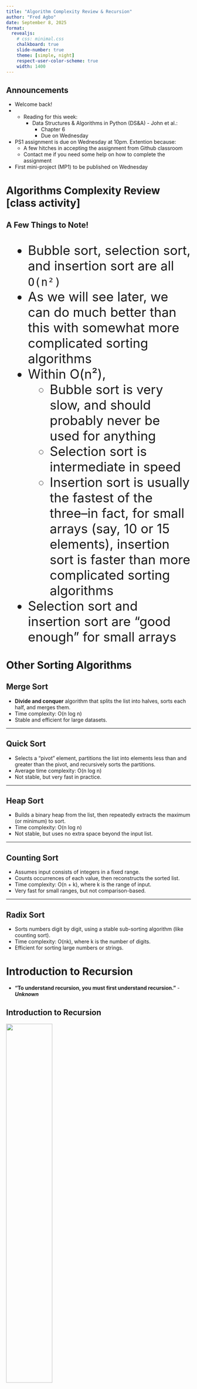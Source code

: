 ```yaml
---
title: "Algorithm Complexity Review & Recursion"
author: "Fred Agbo"
date: September 8, 2025
format:
  revealjs:
    # css: minimal.css
    chalkboard: true
    slide-number: true
    theme: [simple, night]
    respect-user-color-scheme: true
    width: 1400
---
```


## Announcements
- Welcome back!
- - Reading for this week:
    - Data Structures & Algorithms in Python (DS&A) - John et al.:
        - Chapter 6
        - Due on Wednesday
- PS1 assignment is due on Wednesday at 10pm. Extention because:
    - A few hitches in accepting the assignment from Github classroom
    - Contact me if you need some help on how to complete the assignment
- First mini-project (MP1) to be published on Wednesday


# Algorithms Complexity Review [class activity]

## A Few Things to Note!
:::{.smaller style="font-size: 35px;"}
- Bubble sort, selection sort, and insertion sort are all `O(n²)`
- As we will see later, we can do much better than this with somewhat more complicated sorting algorithms
- Within O(n²), 
    - Bubble sort is very slow, and should probably never be used for anything
    - Selection sort is intermediate in speed
    - Insertion sort is usually the fastest of the three--in fact, for small arrays (say, 10 or 15 elements), insertion sort is faster than more complicated sorting algorithms
- Selection sort and insertion sort are “good enough” for small arrays
:::

# Other Sorting Algorithms 

## Merge Sort

- **Divide and conquer** algorithm that splits the list into halves, sorts each half, and merges them.
- Time complexity: O(n log n)
- Stable and efficient for large datasets.

---

## Quick Sort

- Selects a "pivot" element, partitions the list into elements less than and greater than the pivot, and recursively sorts the partitions.
- Average time complexity: O(n log n)
- Not stable, but very fast in practice.

---

## Heap Sort

- Builds a binary heap from the list, then repeatedly extracts the maximum (or minimum) to sort.
- Time complexity: O(n log n)
- Not stable, but uses no extra space beyond the input list.

---

## Counting Sort

- Assumes input consists of integers in a fixed range.
- Counts occurrences of each value, then reconstructs the sorted list.
- Time complexity: O(n + k), where k is the range of input.
- Very fast for small ranges, but not comparison-based.

---

## Radix Sort

- Sorts numbers digit by digit, using a stable sub-sorting algorithm (like counting sort).
- Time complexity: O(nk), where k is the number of digits.
- Efficient for sorting large numbers or strings.

# Introduction to Recursion

- __“To understand recursion, you must first understand recursion.”__
        - ***Unknown***  


## Introduction to Recursion 

![](../images/recursion_intro.png){width="50%"}
<br>
        A recursive action!

## What is Recursion? 
- An algorithm or function that is defined in terms of calls to itself.
- Why bother? 
    - A very different way of thinking
    - Powerful programming technique
        - Every recursive program can be written with iteration (i.e. using loops)
        - Even so, the recursive solution to some problems is far more concise and elegant 


## Simple example 

- print a line of n stars `Iterative [loop] solution`:

```.python
# Prints a line containing the specified
# number of stars.  Assume that n >= 0

def printStars(n):
    for i in range(n):
        print("*", end="")
    print()

```

## How to think recursively (very informal)

- Identify the simplest possible case (the "base case") that can be solved directly.
- Assume your function works for a smaller or simpler version of the problem.
- Use this assumption (the "recursive case") to solve the current problem by calling the function itself.
- Make sure each recursive call brings you closer to the base case.
- Example: To print n stars recursively:
    - If n == 0, do nothing (base case).
    - Otherwise, print one star and call the function to print n-1 more stars.

## Simple example 

- print a line of n stars `Recursive solution`:

```.python
# Prints a line containing the specified
# number of stars.

def printStars(n):
    if n == 0:
        print()
    else:
        print("*", end="")
        printStars(n-1) 


```

## Common features of all recursive algorithms
- Base case
    - This is how the algorithm knows when to stop going “deeper” into the recursion
    - The base case is the simplest version of the problem, and can be solved without calling itself
- Reduction step
    - Reduces the current hard problem into simpler sub-problems
    - This is where the recursive function calls happen


## Knowledge check
- What is the Time Complexity (i.e. `Big-O notation`) of these algorithms?

::: {.columns}
:::{.column style="width: 45%; padding-right:2px;"}
Recursive solution:
```.python
def printStars(n):
    if n == 0:
        print()
    else:
        print("*", end="")
        printStars(n-1) 


```
:::
:::{.column style="width: 45%;"}
Iterative solution:
```.python
def printStars(n):
    for i in range(n):
        print("*", end="")
    print()

```

:::
:::
::: {.incremental}
- **Recursive printStars**: O(n) — Each recursive call reduces n by 1 until reaching 0.
- **Iterative printStars**: O(n) — The loop runs n times.
:::

## `What's More?` 
- Iterative vs Recursive Approaches

:::{.smaller style="font-size: 24px;"}
| Feature         | Iterative Approach (for loop) | Recursive Approach |
|----------------|-------------------------------|-------------------|
| Time Complexity | O(n)                          | O(n)              |
| Space Complexity| O(1)                          | O(n)              |
| Readability     | Generally considered more straightforward and easier for a new programmer to follow. | Can be more elegant and concise for certain problems, but may be harder to reason about for a simple task. |
| Performance     | Typically faster. Avoids the overhead of function calls. | Slower due to the overhead of pushing and popping function call frames onto the call stack. |
| Memory Usage    | Very efficient. Uses a constant amount of memory for the loop counter. | Less memory efficient. Each recursive call adds a new stack frame, potentially leading to a "Stack Overflow" error for very large values of n. |
:::

:::{.notes}
Insights and Lessons

- Time vs. Space: While both approaches have the same time complexity (O(n)), they have different space complexities. The iterative approach uses constant space (O(1)) because it only needs a variable to track the loop counter. The recursive approach uses linear space (O(n)) because each function call adds a new stack frame to the call stack. For a large n, this can become a significant memory concern.

- Overhead: Recursion carries an inherent performance overhead. Each recursive call involves saving the current state and pushing a new frame onto the call stack. This process is slower and more memory-intensive than simply incrementing a loop counter.

- Readability and Simplicity: For a simple task like printing a series of stars, the iterative approach is much more intuitive and readable. The purpose of the loop is immediately clear. The recursive solution, while it works, is a less obvious way to solve the problem and might confuse someone not accustomed to recursion.

:::

## Another Example: `Facotrial (n!)`
:::{.incremental}
- n! (n factorial) is n * (n-1) * (n-2) * (n-3) … * 1

- “I don’t know how to compute n!... 
    - If only I had a function that could compute (n-1)!, then I could just multiply its result by n and I’d have the answer!”

- ![](../images/factorial.png){style="background-color:white;margin-top: 5px; width: 60%;"}
:::

## Tracing fact(5)

![](../images/fact5.png){style="background-color:white;margin-top: 5px; width: 80%;"}

<!-- 
## Orders of Complexity 

A graph of the amounts of work done in the tester programs
![](../images/growth_rate1.png){width=400px style="display:inline-block; min-width:500px; height:auto;"}


## Orders of Complexity 
:::{.smaller style="font-size: 35px;"}
- Performances of these algorithms differ by an order of complexity:
    - First algorithm is linear – work grows in direct proportion to the size of the problem
    - Second algorithm is quadratic – work grows as a function of the square of the problem size
    - Constant – requires the same number of operations for any problem size
    - Logarithmic – amount of work is proportional to the log2  of the problem size
    - Polynomial time – grows at a rate of `n^k`, `k` = constant or > 1
    - Exponential – example rate of growth of this order is `2ⁿ`
:::

## Orders of Complexity 

A graph of some sample orders of complexity

![](../images/growth_rate2.png){width=400px style="display:inline-block; min-width:500px; height:auto;"}

## Orders of Complexity 
:::{.smalltable style="font-size: 28px;"}
| n         | Logarithmic (log₂n) | Linear (n) | Quadratic (n²)      | Exponential (2ⁿ)         |
|-----------|---------------------|------------|---------------------|--------------------------|
| 100       | 7                   | 100        | 10,000              | Off the chart            |
| 1,000     | 10                  | 1,000      | 1,000,000           | Off the chart            |
| 1,000,000 | 20                  | 1,000,000  | 1,000,000,000,000   | Really off the chart     |

:::



-->
# Conceptual Exercises
- `recursiveMax takes` a not-sorted list of numbers as input, and recursively finds and returns the largest number in the list
- `recursiveFind` takes two inputs: a number x to search for, and a not-sorted list of numbers nums to search within, and recursively finds and returns the index of the first instance of x within nums.
- `reverseString` takes a string as input, and using recursion returns the reverse of the string. 
- `isPrime` takes an int as input, and recursively determines if the number is prime, return True if the number is prime, and False otherwise.


## Next class!
- To discuss some application of recursion
- Read ahead!
